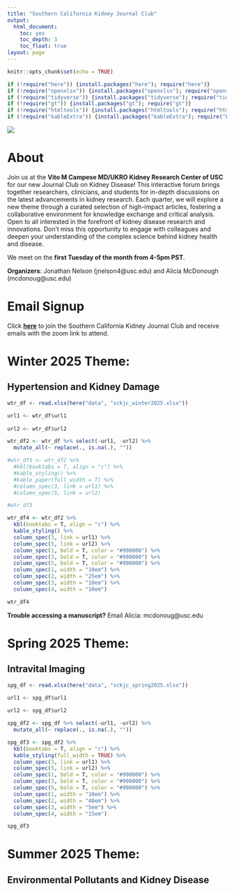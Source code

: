 ---
title: "Southern California Kidney Journal Club"
output:
  html_document: 
    toc: yes
    toc_depth: 3
    toc_float: true
layout: page
---

```{r setup, include=FALSE}
knitr::opts_chunk$set(echo = TRUE)
```


```{r load new packages, echo=FALSE, warning=FALSE, error=FALSE, message=FALSE}

if (!require("here")) {install.packages("here"); require("here")}
if (!require("openxlsx")) {install.packages("openxlsx"); require("openxlsx")}
if (!require("tidyverse")) {install.packages("tidyverse"); require("tidyverse")}
if (!require("gt")) {install.packages("gt"); require("gt")}
if (!require("htmltools")) {install.packages("htmltools"); require("htmltools")}
if (!require("kableExtra")) {install.packages("kableExtra"); require("kableExtra")}


```

![](`r here::here("Images", "kidneyjc.png")`)

# About

Join us at the **Vito M Campese MD/UKRO Kidney Research Center of USC** for our new Journal Club on Kidney Disease! This interactive forum brings together researchers, clinicians, and students for in-depth discussions on the latest advancements in kidney research. Each quarter, we will explore a new theme through a curated selection of high-impact articles, fostering a collaborative environment for knowledge exchange and critical analysis. Open to all interested in the forefront of kidney disease research and innovations. Don’t miss this opportunity to engage with colleagues and deepen your understanding of the complex science behind kidney health and disease.

We meet on the **first Tuesday of the month from 4-5pm PST**.

**Organizers**: Jonathan Nelson (jnelson4@usc.edu) and Alicia McDonough (mcdonoug@usc.edu)

# Email Signup

Click [**here**](http://eepurl.com/i5eqL6) to join the Southern California Kidney Journal Club and receive emails with the zoom link to attend.

# Winter 2025 Theme: 

## Hypertension and Kidney Damage

```{r, echo=FALSE, warning=FALSE, error=FALSE, message=FALSE}

wtr_df <- read.xlsx(here("data", "sckjc_winter2025.xlsx"))

url1 <- wtr_df$url1 
  
url2 <- wtr_df$url2

wtr_df2 <- wtr_df %>% select(-url1, -url2) %>% 
  mutate_all(~ replace(., is.na(.), ""))

#wtr_df3 <- wtr_df2 %>%
  #kbl(booktabs = T, align = "c") %>%
  #kable_styling() %>%
  #kable_paper(full_width = T) %>%
  #column_spec(3, link = url1) %>% 
  #column_spec(5, link = url2)

#wtr_df3

wtr_df4 <- wtr_df2 %>%
  kbl(booktabs = T, align = "c") %>%
  kable_styling() %>%
  column_spec(3, link = url1) %>% 
  column_spec(5, link = url2) %>%
  column_spec(1, bold = T, color = "#990000") %>% 
  column_spec(3, bold = T, color = "#990000") %>% 
  column_spec(5, bold = T, color = "#990000") %>% 
  column_spec(1, width = "10em") %>%
  column_spec(2, width = "25em") %>%
  column_spec(3, width = "10em") %>%
  column_spec(4, width = "10em")

wtr_df4

```

**Trouble accessing a manuscript?** Email Alicia: mcdonoug@usc.edu

# Spring 2025 Theme: 

## Intravital Imaging

```{r, echo=FALSE, warning=FALSE, error=FALSE, message=FALSE}

spg_df <- read.xlsx(here("data", "sckjc_spring2025.xlsx"))

url1 <- spg_df$url1 
  
url2 <- spg_df$url2

spg_df2 <- spg_df %>% select(-url1, -url2) %>% 
  mutate_all(~ replace(., is.na(.), ""))

spg_df3 <- spg_df2 %>%
  kbl(booktabs = T, align = "c") %>%
  kable_styling(full_width = TRUE) %>%
  column_spec(3, link = url1) %>% 
  column_spec(5, link = url2) %>%
  column_spec(1, bold = T, color = "#990000") %>% 
  column_spec(3, bold = T, color = "#990000") %>% 
  column_spec(5, bold = T, color = "#990000") %>% 
  column_spec(1, width = "10em") %>%
  column_spec(2, width = "40em") %>%
  column_spec(3, width = "5em") %>%
  column_spec(4, width = "15em")

spg_df3

```

# Summer 2025 Theme:

## Environmental Pollutants and Kidney Disease
